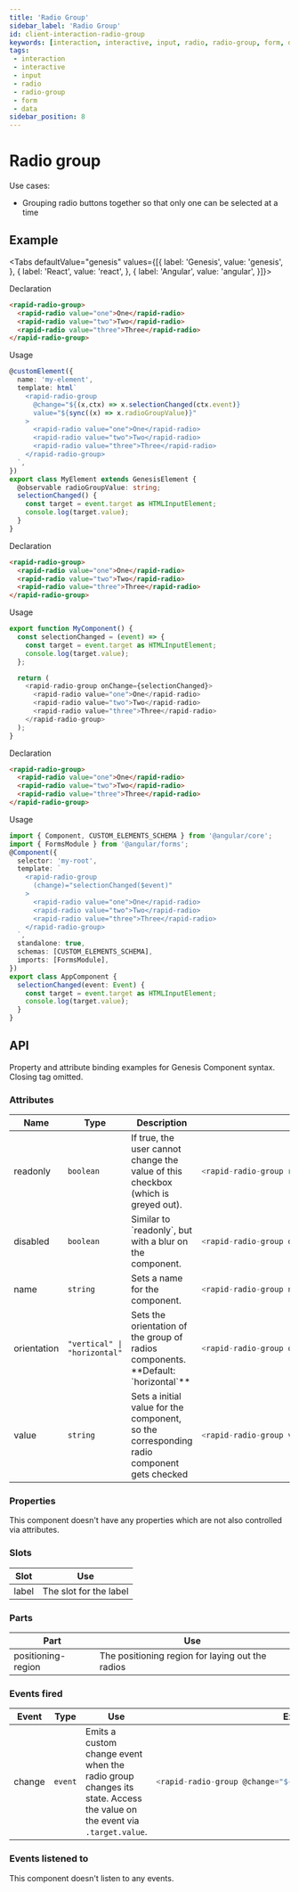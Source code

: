 ```yaml
---
title: 'Radio Group'
sidebar_label: 'Radio Group'
id: client-interaction-radio-group
keywords: [interaction, interactive, input, radio, radio-group, form, data]
tags:
 - interaction
 - interactive
 - input
 - radio
 - radio-group
 - form
 - data
sidebar_position: 8
---
```



# Radio group

Use cases:
* Grouping radio buttons together so that only one can be selected at a time

## Example

<RadioGroupDemo />

<Tabs defaultValue="genesis" values={[{ label: 'Genesis', value: 'genesis', }, { label: 'React', value: 'react', }, { label: 'Angular', value: 'angular', }]}>

<TabItem value="genesis">

Declaration
```html
<rapid-radio-group>
  <rapid-radio value="one">One</rapid-radio>
  <rapid-radio value="two">Two</rapid-radio>
  <rapid-radio value="three">Three</rapid-radio>
</rapid-radio-group>
```

Usage
```typescript
@customElement({
  name: 'my-element',
  template: html`
    <rapid-radio-group
      @change="${(x,ctx) => x.selectionChanged(ctx.event)}
      value="${sync((x) => x.radioGroupValue)}"
    >
      <rapid-radio value="one">One</rapid-radio>
      <rapid-radio value="two">Two</rapid-radio>
      <rapid-radio value="three">Three</rapid-radio>
    </rapid-radio-group>
  `,
})
export class MyElement extends GenesisElement {
  @observable radioGroupValue: string;
  selectionChanged() {
    const target = event.target as HTMLInputElement;
    console.log(target.value);
  }
}
```

</TabItem>
<TabItem value="react">

Declaration
```html
<rapid-radio-group>
  <rapid-radio value="one">One</rapid-radio>
  <rapid-radio value="two">Two</rapid-radio>
  <rapid-radio value="three">Three</rapid-radio>
</rapid-radio-group>
```
Usage
```typescript
export function MyComponent() {
  const selectionChanged = (event) => {
    const target = event.target as HTMLInputElement;
    console.log(target.value);
  };

  return (
    <rapid-radio-group onChange={selectionChanged}>
      <rapid-radio value="one">One</rapid-radio>
      <rapid-radio value="two">Two</rapid-radio>
      <rapid-radio value="three">Three</rapid-radio>
    </rapid-radio-group>
  );
}
```
</TabItem>
<TabItem value="angular">

Declaration
```html
<rapid-radio-group>
  <rapid-radio value="one">One</rapid-radio>
  <rapid-radio value="two">Two</rapid-radio>
  <rapid-radio value="three">Three</rapid-radio>
</rapid-radio-group>
```

Usage
```typescript
import { Component, CUSTOM_ELEMENTS_SCHEMA } from '@angular/core';
import { FormsModule } from '@angular/forms';
@Component({
  selector: 'my-root',
  template: `
    <rapid-radio-group
      (change)="selectionChanged($event)"
    >
      <rapid-radio value="one">One</rapid-radio>
      <rapid-radio value="two">Two</rapid-radio>
      <rapid-radio value="three">Three</rapid-radio>
    </rapid-radio-group>
  `,
  standalone: true,
  schemas: [CUSTOM_ELEMENTS_SCHEMA],
  imports: [FormsModule],
})
export class AppComponent {
  selectionChanged(event: Event) {
    const target = event.target as HTMLInputElement;
    console.log(target.value);
  }
}
```
</TabItem>
</Tabs>

## API

Property and attribute binding examples for Genesis Component syntax. Closing tag omitted.

### Attributes

<table>
  <thead><tr><th>Name</th><th>Type</th><th>Description</th><th>Example</th></tr></thead>
  <tbody>
    <tr>
      <td>readonly</td>
      <td><code>boolean</code></td>
      <td>If true, the user cannot change the value of this checkbox (which is greyed out).</td>
<td>

```typescript
<rapid-radio-group readonly>
```

</td>
    </tr>
    <tr>
      <td>disabled</td>
      <td><code>boolean</code></td>
      <td>Similar to `readonly`, but with a blur on the component.</td>
<td>

```typescript
<rapid-radio-group disabled>
```

</td>
    </tr>
    <tr>
      <td>name</td>
      <td><code>string</code></td>
      <td>Sets a name for the component.</td>
<td>

```typescript
<rapid-radio-group name="Name">
```

</td>
    </tr>
    <tr>
      <td>orientation</td>
      <td><code>"vertical" | "horizontal"</code></td>
      <td>Sets the orientation of the group of radios components. **Default: `horizontal`**</td>
<td>

```typescript
<rapid-radio-group orientation="vertical">
```

</td>
    </tr>
    <tr>
      <td>value</td>
      <td><code>string</code></td>
      <td>Sets a initial value for the component, so the corresponding radio component gets checked</td>
<td>

```typescript
<rapid-radio-group value=${sync((x) => x.radioGroupValue)}>
```

</td>
    </tr>
  </tbody>
</table>

### Properties
This component doesn't have any properties which are not also controlled via attributes.

### Slots

| Slot | Use |
|---|---|
| label	| The slot for the label |

### Parts

| Part | Use |
|---|---|
| positioning-region | The positioning region for laying out the radios |

### Events fired

<table>
  <thead><tr><th>Event</th><th>Type</th><th>Use</th><th>Example</th></tr></thead>
  <tbody>
  <tr>
    <td>change</td>
    <td><code>event</code></td>
    <td>Emits a custom change event when the radio group changes its state. Access the value on the event via <code>.target.value</code>.</td>
<td>

```typescript
<rapid-radio-group @change="${(x) => x.myChangeHandler(event)}">
```

</td>
  </tr>
  </tbody>
</table>


### Events listened to
This component doesn't listen to any events.
